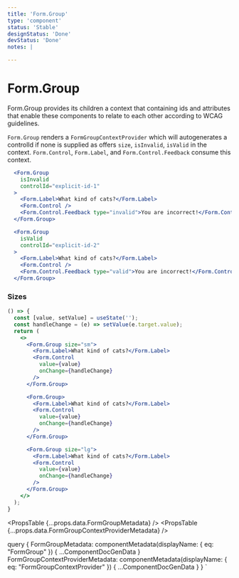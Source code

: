 ```yaml
---
title: 'Form.Group'
type: 'component'
status: 'Stable'
designStatus: 'Done'
devStatus: 'Done'
notes: |

---
```



# Form.Group

<SingleComponentStatus frontmatter={props?.pageContext?.frontmatter} />

Form.Group provides its children a context that containing ids and attributes
that enable these components to relate to each other according to WCAG guidelines.

`Form.Group` renders a `FormGroupContextProvider` which will autogenerates a
controlId if none is supplied as offers `size`, `isInvalid`, `isValid` in the
context. `Form.Control`, `Form.Label`, and `Form.Control.Feedback` consume this context.


```jsx live
  <Form.Group
    isInvalid
    controlId="explicit-id-1"
  >
    <Form.Label>What kind of cats?</Form.Label>
    <Form.Control />
    <Form.Control.Feedback type="invalid">You are incorrect!</Form.Control.Feedback>
  </Form.Group>
```

```jsx live
  <Form.Group
    isValid
    controlId="explicit-id-2"
  >
    <Form.Label>What kind of cats?</Form.Label>
    <Form.Control />
    <Form.Control.Feedback type="valid">You are incorrect!</Form.Control.Feedback>
  </Form.Group>
```

### Sizes

```jsx live
() => {
  const [value, setValue] = useState('');
  const handleChange = (e) => setValue(e.target.value);
  return (
    <>
      <Form.Group size="sm">
        <Form.Label>What kind of cats?</Form.Label>
        <Form.Control
          value={value}
          onChange={handleChange}
        />
      </Form.Group>

      <Form.Group>
        <Form.Label>What kind of cats?</Form.Label>
        <Form.Control
          value={value}
          onChange={handleChange}
        />
      </Form.Group>

      <Form.Group size="lg">
        <Form.Label>What kind of cats?</Form.Label>
        <Form.Control
          value={value}
          onChange={handleChange}
        />
      </Form.Group>
    </>
  );
}
```

<PropsTable {...props.data.FormGroupMetadata} />
<PropsTable {...props.data.FormGroupContextProviderMetadata} />

  query {
    FormGroupMetadata: componentMetadata(displayName: { eq: "FormGroup" }) {
      ...ComponentDocGenData
    }
    FormGroupContextProviderMetadata: componentMetadata(displayName: { eq: "FormGroupContextProvider" }) {
      ...ComponentDocGenData
    }
  }
`
